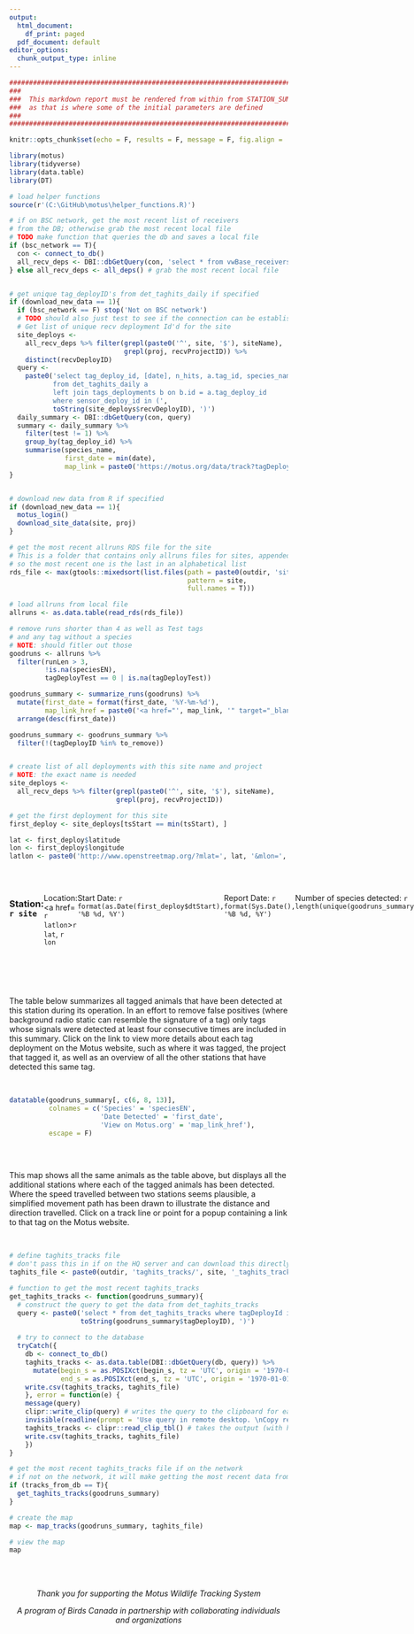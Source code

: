 ```yaml
---
output:
  html_document:
    df_print: paged
  pdf_document: default
editor_options:
  chunk_output_type: inline
---
```


```r

################################################################################
###
###  This markdown report must be rendered from within from STATION_SUMMARY.R
###  as that is where some of the initial parameters are defined
###
################################################################################

knitr::opts_chunk$set(echo = F, results = F, message = F, fig.align = 'right')

library(motus)
library(tidyverse)
library(data.table)
library(DT)

# load helper functions
source(r'(C:\GitHub\motus\helper_functions.R)')
```

```r

# if on BSC network, get the most recent list of receivers
# from the DB; otherwise grab the most recent local file
# TODO make function that queries the db and saves a local file
if (bsc_network == T){
  con <- connect_to_db()
  all_recv_deps <- DBI::dbGetQuery(con, 'select * from vwBase_receivers_deployments')
} else all_recv_deps <- all_deps() # grab the most recent local file


# get unique tag_deployID's from det_taghits_daily if specified
if (download_new_data == 1){
  if (bsc_network == F) stop('Not on BSC network')
  # TODO should also just test to see if the connection can be established before moving on
  # Get list of unique recv deployment Id'd for the site
  site_deploys <-
    all_recv_deps %>% filter(grepl(paste0('^', site, '$'), siteName),
                             grepl(proj, recvProjectID)) %>% 
    distinct(recvDeployID)
  query <- 
    paste0('select tag_deploy_id, [date], n_hits, a.tag_id, species_name, test
           from det_taghits_daily a
           left join tags_deployments b on b.id = a.tag_deploy_id
           where sensor_deploy_id in (',
           toString(site_deploys$recvDeployID), ')')
  daily_summary <- DBI::dbGetQuery(con, query)
  summary <- daily_summary %>% 
    filter(test != 1) %>% 
    group_by(tag_deploy_id) %>% 
    summarise(species_name,
              first_date = min(date),
              map_link = paste0('https://motus.org/data/track?tagDeploymentId=', tag_deploy_id))
} 


# download new data from R if specified
if (download_new_data == 1){
  motus_login()
  download_site_data(site, proj)
} 

# get the most recent allruns RDS file for the site
# This is a folder that contains only allruns files for sites, appended with the date
# so the most recent one is the last in an alphabetical list
rds_file <- max(gtools::mixedsort(list.files(path = paste0(outdir, 'site_allruns/'),
                                             pattern = site, 
                                             full.names = T)))

# load allruns from local file
allruns <- as.data.table(read_rds(rds_file))

# remove runs shorter than 4 as well as Test tags
# and any tag without a species
# NOTE: should fitler out those 
goodruns <- allruns %>% 
  filter(runLen > 3,
         !is.na(speciesEN),
         tagDeployTest == 0 | is.na(tagDeployTest))

goodruns_summary <- summarize_runs(goodruns) %>% 
  mutate(first_date = format(first_date, '%Y-%m-%d'),
         map_link_href = paste0('<a href="', map_link, '" target="_blank">View on Motus.org</a>')) %>% 
  arrange(desc(first_date))

goodruns_summary <- goodruns_summary %>% 
  filter(!(tagDeployID %in% to_remove))


# create list of all deployments with this site name and project
# NOTE: the exact name is needed
site_deploys <-
  all_recv_deps %>% filter(grepl(paste0('^', site, '$'), siteName),
                           grepl(proj, recvProjectID))

# get the first deployment for this site
first_deploy <- site_deploys[tsStart == min(tsStart), ]

lat <- first_deploy$latitude
lon <- first_deploy$longitude
latlon <- paste0('http://www.openstreetmap.org/?mlat=', lat, '&mlon=', lon, '&zoom=7')

```

<br>

::: {style="display: flex;"}
<div>

### Station: `r site`

Location: <a href= `r latlon`>`r lat`, `r lon`</a>

Start Date: `r format(as.Date(first_deploy$dtStart), '%B %d, %Y')`

Report Date: `r format(Sys.Date(), '%B %d, %Y')`

Number of species detected: `r length(unique(goodruns_summary$speciesEN))`

Number of individuals detected: `r nrow(goodruns_summary)`

</div>

::: {style="margin-left: auto"}
![](D:/OneDrive/R/StationSummary/logo.png)
:::
:::

<br>

<br>

The table below summarizes all tagged animals that have been detected at this station during its operation. In an effort to remove false positives (where background radio static can resemble the signature of a tag) only tags whose signals were detected at least four consecutive times are included in this summary. Click on the link to view more details about each tag deployment on the Motus website, such as where it was tagged, the project that tagged it, as well as an overview of all the other stations that have detected this same tag.

<br>

```r
datatable(goodruns_summary[, c(6, 8, 13)],
          colnames = c('Species' = 'speciesEN',
                       'Date Detected' = 'first_date',
                       'View on Motus.org' = 'map_link_href'),
          escape = F)
          
```

<br>

This map shows all the same animals as the table above, but displays all the additional stations where each of the tagged animals has been detected. Where the speed travelled between two stations seems plausible, a simplified movement path has been drawn to illustrate the distance and direction travelled. Click on a track line or point for a popup containing a link to that tag on the Motus website.

<br>

```r
# define taghits_tracks file
# don't pass this in if on the HQ server and can download this directly from the db
taghits_file <- paste0(outdir, 'taghits_tracks/', site, '_taghits_tracks.csv')

# function to get the most recent taghits_tracks 
get_taghits_tracks <- function(goodruns_summary){
  # construct the query to get the data from det_taghits_tracks
  query <- paste0('select * from det_taghits_tracks where tagDeployId in (',
                  toString(goodruns_summary$tagDeployID), ')')  
  
  # try to connect to the database
  tryCatch({
    db <- connect_to_db()
    taghits_tracks <- as.data.table(DBI::dbGetQuery(db, query)) %>%
      mutate(begin_s = as.POSIXct(begin_s, tz = 'UTC', origin = '1970-01-01'),
             end_s = as.POSIXct(end_s, tz = 'UTC', origin = '1970-01-01'))
    write.csv(taghits_tracks, taghits_file)
    }, error = function(e) {
    message(query)
    clipr::write_clip(query) # writes the query to the clipboard for easy pasting into SSMS
    invisible(readline(prompt = 'Use query in remote desktop. \nCopy results with headers. \nPress enter when ready. '))
    taghits_tracks <- clipr::read_clip_tbl() # takes the output (with headers!) from the SQL query
    write.csv(taghits_tracks, taghits_file)
    })
}

# get the most recent taghits_tracks file if on the network 
# if not on the network, it will make getting the most recent data from the remote desktop easier
if (tracks_from_db == T){
  get_taghits_tracks(goodruns_summary)
}

# create the map
map <- map_tracks(goodruns_summary, taghits_file)

```

```r
# view the map
map

```

<br> <br>

::: {style="text-align: center;"}
*Thank you for supporting the Motus Wildlife Tracking System*

*A program of Birds Canada in partnership with collaborating individuals and organizations*
:::

<br>
